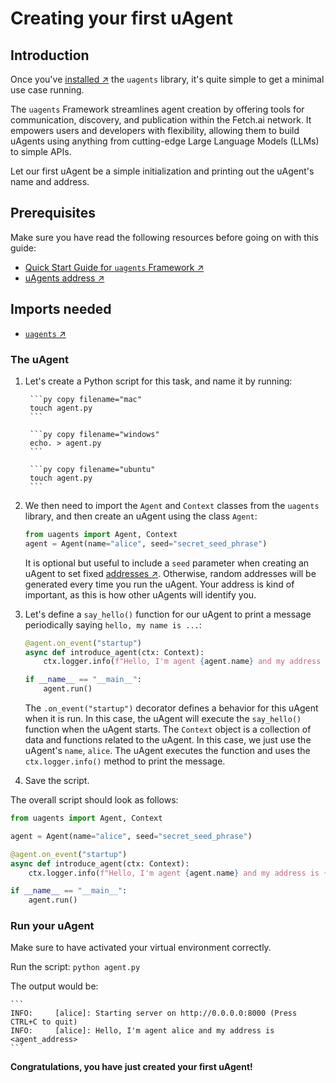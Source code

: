 
# Creating your first uAgent

## Introduction

Once you've [installed ↗️](/guides/agents/installing-uagent) the `uagents` library, it's quite simple to get a minimal use case running.

The `uagents` Framework streamlines agent creation by offering tools for communication, discovery, and publication within the Fetch.ai network. It empowers users and developers with flexibility, allowing them to build uAgents using anything from cutting-edge Large Language Models (LLMs) to simple APIs.

Let our first uAgent be a simple initialization and printing out the uAgent's name and address.

## Prerequisites

Make sure you have read the following resources before going on with this guide:

  - [Quick Start Guide for `uagents` Framework ↗️](/guides/agents/quickstart)
  - [uAgents address ↗️](/guides/agents/getting-started/getting-uagent-address)

## Imports needed

  - [`uagents` ↗️](https://pypi.org/project/uagents/)

### The uAgent

1. Let's create a Python script for this task, and name it by running:

    <CodeGroup hasCopy isOSFile>

        ```py copy filename="mac"
        touch agent.py
        ```

        ```py copy filename="windows"
        echo. > agent.py
        ```

        ```py copy filename="ubuntu"
        touch agent.py
        ```

    </CodeGroup>

2. We then need to import the `Agent` and `Context` classes from the `uagents` library, and then create an uAgent using the class `Agent`:

   ```py copy
   from uagents import Agent, Context
   agent = Agent(name="alice", seed="secret_seed_phrase")
   ```

   It is optional but useful to include a `seed` parameter when creating an uAgent to set fixed [addresses ↗️](/guides/agents/getting-uagent-address). Otherwise, random addresses will be generated every time you run the uAgent. Your address is kind of important, as this is how other uAgents will identify you.

3. Let's define a `say_hello()` function for our uAgent to print a message periodically saying `hello, my name is ...`:

   ```py copy
   @agent.on_event("startup")
   async def introduce_agent(ctx: Context):
       ctx.logger.info(f"Hello, I'm agent {agent.name} and my address is {agent.address}.")

   if __name__ == "__main__":
       agent.run()
   ```

   The `.on_event("startup")` decorator defines a behavior for this uAgent when it is run. In this case, the uAgent will execute the `say_hello()` function when the uAgent starts. The `Context` object is a collection of data and functions related to the uAgent. In this case, we just use the uAgent's `name`, `alice`. The uAgent executes the function and uses the `ctx.logger.info()` method to print the message.

4. Save the script.

The overall script should look as follows:

```py copy filename="agent.py"
from uagents import Agent, Context

agent = Agent(name="alice", seed="secret_seed_phrase")

@agent.on_event("startup")
async def introduce_agent(ctx: Context):
    ctx.logger.info(f"Hello, I'm agent {agent.name} and my address is {agent.address}.")

if __name__ == "__main__":
    agent.run()
```

### Run your uAgent

Make sure to have activated your virtual environment correctly.

Run the script: `python agent.py`

The output would be:

    ```
    INFO:     [alice]: Starting server on http://0.0.0.0:8000 (Press CTRL+C to quit)
    INFO:     [alice]: Hello, I'm agent alice and my address is <agent_address>
    ```

**Congratulations, you have just created your first uAgent!**
